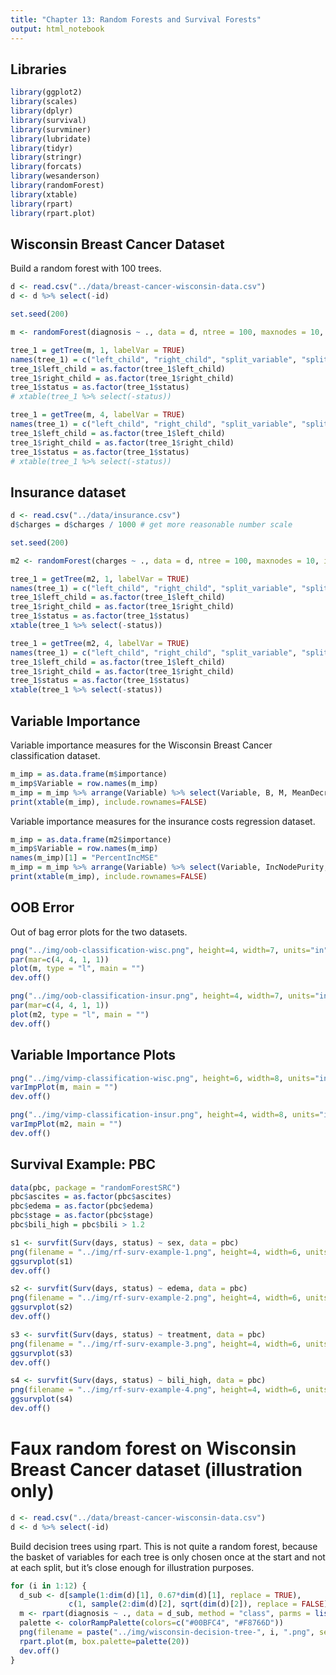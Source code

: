 ```yaml
---
title: "Chapter 13: Random Forests and Survival Forests"
output: html_notebook
---
```


## Libraries

```r
library(ggplot2)
library(scales)
library(dplyr)
library(survival)
library(survminer)
library(lubridate)
library(tidyr)
library(stringr)
library(forcats)
library(wesanderson)
library(randomForest)
library(xtable)
library(rpart)
library(rpart.plot)
```

## Wisconsin Breast Cancer Dataset

Build a random forest with 100 trees.

```r
d <- read.csv("../data/breast-cancer-wisconsin-data.csv")
d <- d %>% select(-id)

set.seed(200)

m <- randomForest(diagnosis ~ ., data = d, ntree = 100, maxnodes = 10, importance = TRUE)

tree_1 = getTree(m, 1, labelVar = TRUE)
names(tree_1) = c("left_child", "right_child", "split_variable", "split_point", "status", "prediction")
tree_1$left_child = as.factor(tree_1$left_child)
tree_1$right_child = as.factor(tree_1$right_child)
tree_1$status = as.factor(tree_1$status)
# xtable(tree_1 %>% select(-status))

tree_1 = getTree(m, 4, labelVar = TRUE)
names(tree_1) = c("left_child", "right_child", "split_variable", "split_point", "status", "prediction")
tree_1$left_child = as.factor(tree_1$left_child)
tree_1$right_child = as.factor(tree_1$right_child)
tree_1$status = as.factor(tree_1$status)
# xtable(tree_1 %>% select(-status))
```

## Insurance dataset

```r
d <- read.csv("../data/insurance.csv")
d$charges = d$charges / 1000 # get more reasonable number scale

set.seed(200)

m2 <- randomForest(charges ~ ., data = d, ntree = 100, maxnodes = 10, importance = TRUE)

tree_1 = getTree(m2, 1, labelVar = TRUE)
names(tree_1) = c("left_child", "right_child", "split_variable", "split_point", "status", "prediction")
tree_1$left_child = as.factor(tree_1$left_child)
tree_1$right_child = as.factor(tree_1$right_child)
tree_1$status = as.factor(tree_1$status)
xtable(tree_1 %>% select(-status))

tree_1 = getTree(m2, 4, labelVar = TRUE)
names(tree_1) = c("left_child", "right_child", "split_variable", "split_point", "status", "prediction")
tree_1$left_child = as.factor(tree_1$left_child)
tree_1$right_child = as.factor(tree_1$right_child)
tree_1$status = as.factor(tree_1$status)
xtable(tree_1 %>% select(-status))
```

## Variable Importance

Variable importance measures for the Wisconsin Breast Cancer classification dataset.

```r
m_imp = as.data.frame(m$importance)
m_imp$Variable = row.names(m_imp)
m_imp = m_imp %>% arrange(Variable) %>% select(Variable, B, M, MeanDecreaseAccuracy, MeanDecreaseGini)  
print(xtable(m_imp), include.rownames=FALSE)
```

Variable importance measures for the insurance costs regression dataset.

```r
m_imp = as.data.frame(m2$importance)
m_imp$Variable = row.names(m_imp)
names(m_imp)[1] = "PercentIncMSE"
m_imp = m_imp %>% arrange(Variable) %>% select(Variable, IncNodePurity, PercentIncMSE)  
print(xtable(m_imp), include.rownames=FALSE)
```

## OOB Error

Out of bag error plots for the two datasets.

```r
png("../img/oob-classification-wisc.png", height=4, width=7, units="in", res=300)
par(mar=c(4, 4, 1, 1))
plot(m, type = "l", main = "")
dev.off()
```

```r
png("../img/oob-classification-insur.png", height=4, width=7, units="in", res=300)
par(mar=c(4, 4, 1, 1))
plot(m2, type = "l", main = "")
dev.off()
```

## Variable Importance Plots

```r
png("../img/vimp-classification-wisc.png", height=6, width=8, units="in", res=300)
varImpPlot(m, main = "")
dev.off()
```

```r
png("../img/vimp-classification-insur.png", height=4, width=8, units="in", res=300)
varImpPlot(m2, main = "")
dev.off()
```


## Survival Example: PBC

```r
data(pbc, package = "randomForestSRC")
pbc$ascites = as.factor(pbc$ascites)
pbc$edema = as.factor(pbc$edema)
pbc$stage = as.factor(pbc$stage)
pbc$bili_high = pbc$bili > 1.2

s1 <- survfit(Surv(days, status) ~ sex, data = pbc)
png(filename = "../img/rf-surv-example-1.png", height=4, width=6, units="in", res=300)
ggsurvplot(s1)
dev.off()

s2 <- survfit(Surv(days, status) ~ edema, data = pbc)
png(filename = "../img/rf-surv-example-2.png", height=4, width=6, units="in", res=300)
ggsurvplot(s2)
dev.off()

s3 <- survfit(Surv(days, status) ~ treatment, data = pbc)
png(filename = "../img/rf-surv-example-3.png", height=4, width=6, units="in", res=300)
ggsurvplot(s3)
dev.off()

s4 <- survfit(Surv(days, status) ~ bili_high, data = pbc)
png(filename = "../img/rf-surv-example-4.png", height=4, width=6, units="in", res=300)
ggsurvplot(s4)
dev.off()
```

# Faux random forest on Wisconsin Breast Cancer dataset (illustration only)

```r
d <- read.csv("../data/breast-cancer-wisconsin-data.csv")
d <- d %>% select(-id)
```

Build decision trees using rpart. This is not quite a random forest, because the basket of variables for each tree is only chosen once at the start and not at each split, but it's close enough for illustration purposes.

```r
for (i in 1:12) {
  d_sub <- d[sample(1:dim(d)[1], 0.67*dim(d)[1], replace = TRUE), 
             c(1, sample(2:dim(d)[2], sqrt(dim(d)[2]), replace = FALSE))]
  m <- rpart(diagnosis ~ ., data = d_sub, method = "class", parms = list(split = "gini"))
  palette <- colorRampPalette(colors=c("#00BFC4", "#F8766D"))
  png(filename = paste("../img/wisconsin-decision-tree-", i, ".png", sep=""), height=4, width=4, units="in", res=300)
  rpart.plot(m, box.palette=palette(20))
  dev.off()
}
```

